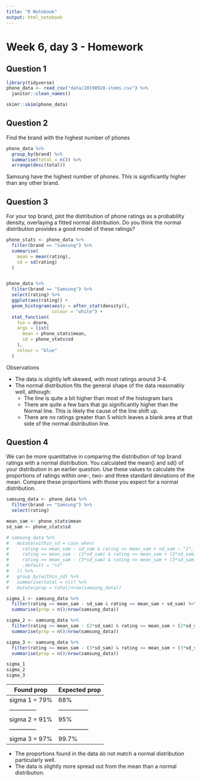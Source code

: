 ```yaml
---
title: "R Notebook"
output: html_notebook
---
```


# Week 6, day 3 - Homework

## Question 1

```r
library(tidyverse)
phone_data <- read_csv("data/20190928-items.csv") %>% 
  janitor::clean_names()
```

```r
skimr::skim(phone_data)
```

## Question 2
Find the brand with the highest number of phones
```r
phone_data %>% 
  group_by(brand) %>% 
  summarise(total = n()) %>% 
  arrange(desc(total))
```
Samsung have the highest number of phones. This is significantly higher than any other brand.

## Question 3
For your top brand, plot the distribution of phone ratings as a probability density, overlaying a fitted normal distribution. Do you think the normal distribution provides a good model of these ratings?
```r
phone_stats <- phone_data %>% 
  filter(brand == "Samsung") %>%
  summarise(
    mean = mean(rating),
    sd = sd(rating)
  )


phone_data %>% 
  filter(brand == "Samsung") %>% 
  select(rating) %>% 
  ggplot(aes(rating)) +
  geom_histogram(aes(y = after_stat(density)),
                 colour = "white") +
  stat_function(
    fun = dnorm,
    args = list(
      mean = phone_stats$mean,
      sd = phone_stats$sd
    ),
    colour = "blue"
  )
```
Observations

* The data is slightly left skewed, with most ratings around 3-4.
* The normal distribution fits the general shape of the data reasonably well, although:
  - The line is quite a bit higher than most of the histogram bars
  - There are quite a few bars that go significantly higher than the Normal line. This is likely the cause of the line shift up.
  - There are no ratings greater than 5 which leaves a blank area at that side of the normal distribution line.

## Question 4
We can be more quantitative in comparing the distribution of top brand ratings with a normal distribution. You calculated the mean() and sd() of your distribution in an earlier question. Use these values to calculate the proportions of ratings within one-, two- and three standard deviations of the mean. Compare these proportions with those you expect for a normal distribution.

```r
samsung_data <- phone_data %>% 
  filter(brand == "Samsung") %>% 
  select(rating)

mean_sam <- phone_stats$mean
sd_sam <- phone_stats$sd

# samsung_data %>% 
#   mutate(within_sd = case_when(
#     rating >= mean_sam - sd_sam & rating <= mean_sam + sd_sam ~ "1",
#     rating >= mean_sam - (2*sd_sam) & rating <= mean_sam + (2*sd_sam) ~ "2",
#     rating >= mean_sam - (3*sd_sam) & rating <= mean_sam + (3*sd_sam) ~ "3",
#     .default = ">3"
#   )) %>% 
#   group_by(within_sd) %>% 
#   summarise(total = n()) %>% 
#   mutate(prop = total/nrow(samsung_data))

sigma_1 <- samsung_data %>% 
  filter(rating >= mean_sam - sd_sam & rating <= mean_sam + sd_sam) %>% 
  summarise(prop = n()/nrow(samsung_data))

sigma_2 <- samsung_data %>% 
  filter(rating >= mean_sam - (2*sd_sam) & rating <= mean_sam + (2*sd_sam)) %>% 
  summarise(prop = n()/nrow(samsung_data))

sigma_3 <- samsung_data %>% 
  filter(rating >= mean_sam - (3*sd_sam) & rating <= mean_sam + (3*sd_sam)) %>% 
  summarise(prop = n()/nrow(samsung_data))

sigma_1
sigma_2
sigma_3
```
Found prop    | Expected prop
--------------|---------------
sigma 1 = 79% |  68%
--------------|---------------
sigma 2 = 91% |  95%
--------------|---------------
sigma 3 = 97% |  99.7%

* The proportions found in the data do not match a normal distribution particularly well.
* The data is slightly more spread out from the mean than a normal distribution.


